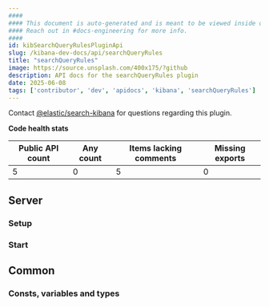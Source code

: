 ```yaml
---
####
#### This document is auto-generated and is meant to be viewed inside our experimental, new docs system.
#### Reach out in #docs-engineering for more info.
####
id: kibSearchQueryRulesPluginApi
slug: /kibana-dev-docs/api/searchQueryRules
title: "searchQueryRules"
image: https://source.unsplash.com/400x175/?github
description: API docs for the searchQueryRules plugin
date: 2025-06-08
tags: ['contributor', 'dev', 'apidocs', 'kibana', 'searchQueryRules']
---
```




Contact [@elastic/search-kibana](https://github.com/orgs/elastic/teams/search-kibana) for questions regarding this plugin.

**Code health stats**

| Public API count  | Any count | Items lacking comments | Missing exports |
|-------------------|-----------|------------------------|-----------------|
| 5 | 0 | 5 | 0 |

## Server

### Setup
<DocDefinitionList data={[searchQueryRulesObj.server.setup]}/>

### Start
<DocDefinitionList data={[searchQueryRulesObj.server.start]}/>

## Common

### Consts, variables and types
<DocDefinitionList data={searchQueryRulesObj.common.misc}/>

